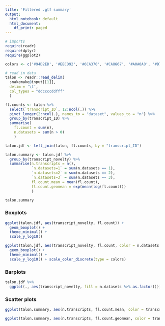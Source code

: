 ```yaml
---
title: 'Filtered .gtf summary'
output:
  html_notebook: default
  html_document:
    df_print: paged
---
```


```r
# imports
require(readr)
require(dplyr)
require(ggplot2)

colors <- c('#94D2ED', '#EECD92', '#6CA370', '#CA8667', '#A0A0A0', '#D7A4C6')

# read in data
talon <- readr::read_delim(
  snakemake@input[[1]],
  delim = '\t',
  col_types = "ddccccddfff"
  )

fl.counts <- talon %>% 
  select(`transcript_ID`, 12:ncol(.)) %>%
  pivot_longer(2:ncol(.), names_to = "dataset", values_to = "n") %>%
  group_by(transcript_ID) %>%
  summarise(
    fl.count = sum(n),
    n.datasets = sum(n > 0)
    )

talon.jdf <- left_join(talon, fl.counts, by = "transcript_ID")

talon.summary <- talon.jdf %>% 
  group_by(transcript_novelty) %>%
  summarise(n.transcripts = n(), 
            `n.datasets=1` = sum(n.datasets == 1),
            `n.datasets=2` = sum(n.datasets == 2),
            `n.datasets=3` = sum(n.datasets == 3),
            fl.count.mean = mean(fl.count),
            fl.count.geomean = exp(mean(log(fl.count)))
            )

talon.summary
```

### Boxplots

```r
ggplot(talon.jdf, aes(transcript_novelty, fl.count)) + 
  geom_boxplot() + 
  theme_minimal() + 
  scale_y_log10()
```

```r
ggplot(talon.jdf, aes(transcript_novelty, fl.count, color = n.datasets %>% as.factor())) + 
  geom_boxplot() + 
  theme_minimal() + 
  scale_y_log10() + scale_color_discrete(type = colors)
```

### Barplots

```r
talon.jdf %>% 
  ggplot(., aes(transcript_novelty, fill = n.datasets %>% as.factor())) + geom_bar() + theme_minimal() + scale_fill_discrete(type = colors)
```

### Scatter plots

```r
ggplot(talon.summary, aes(n.transcripts, fl.count.mean, color = transcript_novelty)) + geom_point(size = 2.5) + scale_color_discrete(type=colors) + theme_minimal()
```

```r
ggplot(talon.summary, aes(n.transcripts, fl.count.geomean, color = transcript_novelty)) + geom_point(size = 2.5) + scale_color_discrete(type=colors) + theme_minimal()
```
